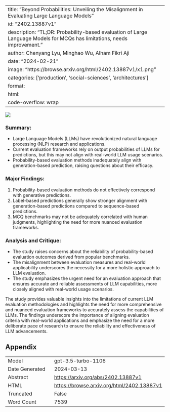 
---
title: "Beyond Probabilities: Unveiling the Misalignment in Evaluating Large Language Models"
id: "2402.13887v1"
description: "TL;DR: Probability-based evaluation of Large Language Models for MCQs has limitations, needs improvement."
author: Chenyang Lyu, Minghao Wu, Alham Fikri Aji
date: "2024-02-21"
image: "https://browse.arxiv.org/html/2402.13887v1/x1.png"
categories: ['production', 'social-sciences', 'architectures']
format:
  html:
    code-overflow: wrap
---

![](https://browse.arxiv.org/html/2402.13887v1/x1.png)

### **Summary:**
- Large Language Models (LLMs) have revolutionized natural language processing (NLP) research and applications.
- Current evaluation frameworks rely on output probabilities of LLMs for predictions, but this may not align with real-world LLM usage scenarios.
- Probability-based evaluation methods inadequately align with generation-based prediction, raising questions about their efficacy.

### **Major Findings:**
1. Probability-based evaluation methods do not effectively correspond with generative predictions.
2. Label-based predictions generally show stronger alignment with generation-based predictions compared to sequence-based predictions.
3. MCQ benchmarks may not be adequately correlated with human judgments, highlighting the need for more nuanced evaluation frameworks.

### **Analysis and Critique:**
- The study raises concerns about the reliability of probability-based evaluation outcomes derived from popular benchmarks.
- The misalignment between evaluation measures and real-world applicability underscores the necessity for a more holistic approach to LLM evaluation.
- The study emphasizes the urgent need for an evaluation approach that ensures accurate and reliable assessments of LLM capabilities, more closely aligned with real-world usage scenarios.

The study provides valuable insights into the limitations of current LLM evaluation methodologies and highlights the need for more comprehensive and nuanced evaluation frameworks to accurately assess the capabilities of LLMs. The findings underscore the importance of aligning evaluation criteria with real-world applications and emphasize the need for a more deliberate pace of research to ensure the reliability and effectiveness of LLM advancements.

## Appendix

|          |          |
|----------|----------|
| Model     | gpt-3.5-turbo-1106       |
| Date Generated     | 2024-03-13       |
| Abstract | [https://arxiv.org/abs/2402.13887v1](https://arxiv.org/abs/2402.13887v1)        |
| HTML     | [https://browse.arxiv.org/html/2402.13887v1](https://browse.arxiv.org/html/2402.13887v1)       |
| Truncated       | False       |
| Word Count       | 7539       |